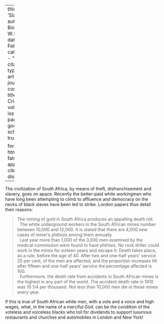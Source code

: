 
---
title: 'Slavery'
author: Du Bois, W.E.B.
date: Feb. 1913
categories: 
  - ""
citation: 
  type: article-journal
  container-title: The Crisis
  volume: 6
  issue: 4
  page: 186
google-scholar: true

format:
  html:
    toc: false
    appendix-cite-as: display
---


The civilization of South Africa, by means of theft, disfranchisement and slavery, goes on apace. Recently the better-paid white workingmen who have long been attempting to climb to affluence and democracy on the necks of black slaves have been led to strike. London papers thus detail their reasons:

> The mining of gold in South Africa produces an appalling death roll.    
> &nbsp;
> The white underground workers in the South African mines number between 10,000 and 12,000. It is stated that there are 4,000 new cases of miner's phthisis among them annually     
> &nbsp;
> Last year more than 1,000 of the 3,000 men examined by the medical commission were found to have phthisis. No rock driller could work in the mines for sixteen years and escape it. Death takes place, as a rule, before the age of 40. After two and one-half years' service 25 per cent, of the men are affected, and the proportion increases till after fifteen and one-half years' service the percentage affected is 100.    
> &nbsp;
> Furthermore, the death rate from accidents in South African mines is
 the highest in any part of the world. The accident death rate in 1910 was 10 1/4 per thousand. Not less than 10,000 men die in these mines every year.

If this is true of South African white men, with a vote and a voice and high wages, what, in the name of a merciful God. can be the condition of the voteless and voiceless blacks who toil for dividends to support luxurious restaurants and churches and automobiles in London and New York!

